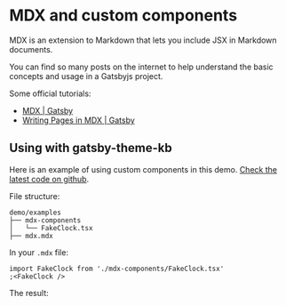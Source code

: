 # MDX and custom components

MDX is an extension to Markdown that lets you include JSX in Markdown documents.

You can find so many posts on the internet to help understand the basic concepts and usage in a Gatsbyjs project.

Some official tutorials:

- [MDX | Gatsby](https://www.gatsbyjs.com/docs/glossary/mdx/)
- [Writing Pages in MDX | Gatsby](https://www.gatsbyjs.com/docs/mdx/writing-pages/)

## Using with gatsby-theme-kb

Here is an example of using custom components in this demo. [Check the latest code on github](https://github.com/hikerpig/gatsby-project-kb/tree/master/demo/content/examples).

File structure:

```
demo/examples
├── mdx-components
│   └── FakeClock.tsx
├── mdx.mdx
```

In your `.mdx` file:

```tsx
import FakeClock from './mdx-components/FakeClock.tsx'
;<FakeClock />
```

The result:


<FakeClock />

